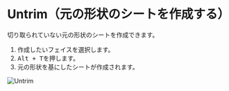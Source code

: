 
<Reference shortcut="Alt + T" command="Untrim" button="" />

# Untrim（元の形状のシートを作成する）

切り取られていない元の形状のシートを作成できます。

1. 作成したいフェイスを選択します。
2. <kbd>Alt + T</kbd>を押します。
3. 元の形状を基にしたシートが作成されます。

![Untrim](/img/untrim.gif)






